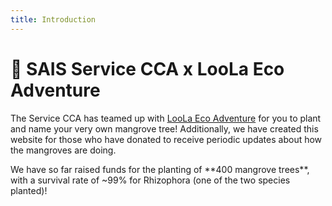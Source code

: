 ```yaml
---
title: Introduction
---
```



# 🌴 SAIS Service CCA x LooLa Eco Adventure

The Service CCA has teamed up with [LooLa Eco Adventure](https://loola.net/) for you to plant and name your very own mangrove tree! Additionally, we have created this website for those who have donated to receive periodic updates about how the mangroves are doing.

<Callout emoji="🤯">
  We have so far raised funds for the planting of **400 mangrove trees**, with a survival rate of ~99% for Rhizophora (one of the two species planted)!
</Callout>